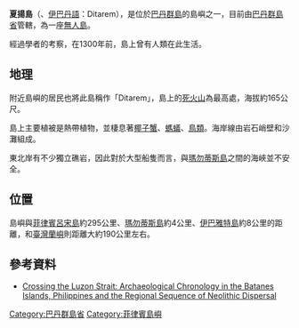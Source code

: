 {{Infobox islands
| name             = 夏揚島
| native name      = Siayan、Ditarem
| native name link = 
| sobriquet        = 
| image name       = 
| image caption    = 
| image size       = 
| image alt        =
| locator map      = 
| locator map size = 
| map_custom       = no
| location         = [[伊巴雅特島|伊巴雅特島]]北北東方、[[瑪勿蒂斯島|瑪勿蒂斯島]]西南方
| coordinates      = {{coord|20|54|14.73|N|121|54|8.82|E|region:PH_type:isle}}
| archipelago      = [[巴丹群島|巴丹群島]]
| total islands    = 
| major islands    = 
| area             = 
| area_km2         = 0.7
| area_sqmi        =
| rank             = 
| length           =
| length_km        = 1.1
| length_mi        =
| width            = 
| width_km         = 0.7
| width_mi         =
| coastline        =
| coastline_km     =
| coastline_mi     =
| highest mount    = 
| elevation        = 
| elevation_m      = 165
| elevation_ft     =
| Country heading  =
| country          = {{Flag|Philippines}}
| demonym          =
| population       = 0
| population as of = 
| density_km2      =
| ethnic groups    = 
| website          = 
| additional info  =
}}
'''夏揚島'''（{{lang-en|Siayan}}、[[伊巴丹語|伊巴丹語]]：Ditarem），是位於[[巴丹群島|巴丹群島]]的島嶼之一，目前由[[巴丹群島省|巴丹群島省]]管轄，為一座[[無人島|無人島]]。

經過學者的考察，在1300年前，島上曾有人類在此生活。

== 地理 ==
附近島嶼的居民也將此島稱作「Ditarem」，島上的[[死火山|死火山]]為最高處，海拔約165公尺。

島上主要植被是熱帶植物，並棲息著[[椰子蟹|椰子蟹]]、[[螞蟻|螞蟻]]、[[鳥類|鳥類]]。海岸線由岩石峭壁和沙灘組成。

東北岸有不少獨立礁岩，因此對於大型船隻而言，與[[瑪勿蒂斯島|瑪勿蒂斯島]]之間的海峽並不安全。

== 位置 ==
島嶼與[[菲律賓|菲律賓]][[呂宋島|呂宋島]]約295公里、[[瑪勿蒂斯島|瑪勿蒂斯島]]約4公里、[[伊巴雅特島|伊巴雅特島]]約8公里的距離，和[[臺灣|臺灣]][[蘭嶼|蘭嶼]]則距離大約190公里左右。

== 參考資料 ==
{{reflist}}

* [https://web.archive.org/web/20140517122145/http://en.nmp.gov.tw/lib/3-3-2/2.025-045.pdf Crossing the Luzon Strait: Archaeological Chronology in the Batanes Islands, Philippines and the Regional Sequence of Neolithic Dispersal] {{en icon}}

{{coord|20|54|14.73|N|121|54|8.82|E|region:PH_type:isle|display=title}}

[[Category:巴丹群島省|Category:巴丹群島省]]
[[Category:菲律賓島嶼|Category:菲律賓島嶼]]

{{Philippines-geo-stub}}